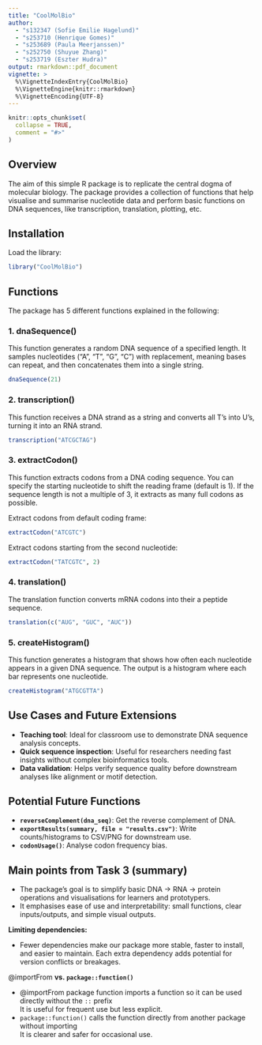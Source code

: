 ```yaml
---
title: "CoolMolBio"
author: 
  - "s132347 (Sofie Emilie Hagelund)"
  - "s253710 (Henrique Gomes)"
  - "s253689 (Paula Meerjanssen)"
  - "s252750 (Shuyue Zhang)"
  - "s253719 (Eszter Hudra)"
output: rmarkdown::pdf_document
vignette: >
  %\VignetteIndexEntry{CoolMolBio}
  %\VignetteEngine{knitr::rmarkdown}
  %\VignetteEncoding{UTF-8}
---
```


```r
knitr::opts_chunk$set(
  collapse = TRUE,
  comment = "#>"
)
```

## Overview

The aim of this simple R package is to replicate the central dogma of molecular biology. The package provides a collection of functions that help visualise and summarise nucleotide data and perform basic functions on DNA sequences, like transcription, translation, plotting, etc.

## Installation

Load the library:

```r
library("CoolMolBio")
```

## Functions

The package has 5 different functions explained in the following:

### 1. dnaSequence()

This function generates a random DNA sequence of a specified length. It samples nucleotides ("A", "T", "G", "C") with replacement, meaning bases can repeat, and then concatenates them into a single string.

```r
dnaSequence(21)
```

### 2. transcription()

This function receives a DNA strand as a string and converts all T's into U's, turning it into an RNA strand.

```r
transcription("ATCGCTAG")
```

### 3. extractCodon()

This function extracts codons from a DNA coding sequence. You can specify the starting nucleotide to shift the reading frame (default is 1). If the sequence length is not a multiple of 3, it extracts as many full codons as possible.

Extract codons from default coding frame:

```r
extractCodon("ATCGTC")
```

Extract codons starting from the second nucleotide:

```r
extractCodon("TATCGTC", 2)
```

### 4. translation()

The translation function converts mRNA codons into their a peptide sequence.

```r
translation(c("AUG", "GUC", "AUC"))
```

### 5. createHistogram()

This function generates a histogram that shows how often each nucleotide appears in a given DNA sequence. The output is a histogram where each bar represents one nucleotide.

```r
createHistogram("ATGCGTTA")
```

## Use Cases and Future Extensions

-   **Teaching tool**: Ideal for classroom use to demonstrate DNA sequence analysis concepts.
-   **Quick sequence inspection**: Useful for researchers needing fast insights without complex bioinformatics tools.
-   **Data validation**: Helps verify sequence quality before downstream analyses like alignment or motif detection.

## Potential Future Functions

-   **`reverseComplement(dna_seq)`**: Get the reverse complement of DNA.
-   **`exportResults(summary, file = "results.csv")`**: Write counts/histograms to CSV/PNG for downstream use.
-   **`codonUsage()`**: Analyse codon frequency bias.

## Main points from Task 3 (summary)

-   The package’s goal is to simplify basic DNA → RNA → protein operations and visualisations for learners and prototypers.
-   It emphasises ease of use and interpretability: small functions, clear inputs/outputs, and simple visual outputs.

**Limiting dependencies:**

-   Fewer dependencies make our package more stable, faster to install, and easier to maintain. Each extra dependency adds potential for version conflicts or breakages.

@importFrom **vs. `package::function()`**

-   @importFrom package function imports a function so it can be used directly without the `::` prefix\
    It is useful for frequent use but less explicit.
-   `package::function()` calls the function directly from another package without importing\
    It is clearer and safer for occasional use.
